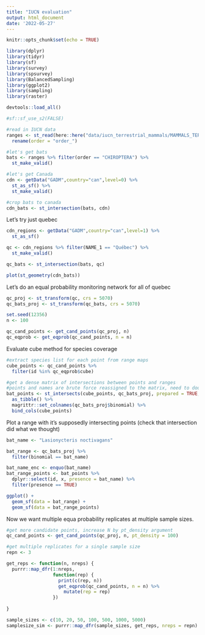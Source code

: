 ```yaml
---
title: "IUCN evaluation"
output: html_document
date: '2022-05-27'
---
```


```r
knitr::opts_chunk$set(echo = TRUE)
```

```r
library(dplyr)
library(tidyr)
library(sf)
library(survey)
library(spsurvey)
library(BalancedSampling)
library(ggplot2)
library(sampling)
library(raster)

devtools::load_all()
```


```r
#sf::sf_use_s2(FALSE)

#read in IUCN data
ranges <- st_read(here::here("data/iucn_terrestrial_mammals/MAMMALS_TERRESTRIAL_ONLY.shp")) %>%
  rename(order = "order_")

#let's get bats
bats <- ranges %>% filter(order == "CHIROPTERA") %>%
  st_make_valid()

#let's get Canada
cdn <- getData("GADM",country="can",level=0) %>%
  st_as_sf() %>%
  st_make_valid()

#crop bats to canada
cdn_bats <- st_intersection(bats, cdn)
```
Let's try just quebec
```r
cdn_regions <- getData("GADM",country="can",level=1) %>%
  st_as_sf()

qc <- cdn_regions %>% filter(NAME_1 == "Québec") %>%
  st_make_valid()

qc_bats <- st_intersection(bats, qc)

plot(st_geometry(cdn_bats))
```

Let's do an equal probability monitoring network for all of quebec
```r
qc_proj <- st_transform(qc, crs = 5070)
qc_bats_proj <- st_transform(qc_bats, crs = 5070)

set.seed(12356)
n <- 100

qc_cand_points <- get_cand_points(qc_proj, n)
qc_eqprob <- get_eqprob(qc_cand_points, n = n)
```

Evaluate cube method for species coverage
```r
#extract species list for each point from range maps
cube_points <- qc_cand_points %>%
  filter(id %in% qc_eqprob$cube)

#get a dense matrix of intersections between points and ranges
#points and names are brute force reassigned to the matrix, need to double check that that works
bat_points <- st_intersects(cube_points, qc_bats_proj, prepared = TRUE, sparse = FALSE) %>%
  as_tibble() %>%
  magrittr::set_colnames(qc_bats_proj$binomial) %>%
  bind_cols(cube_points)
```

Plot a range with it's supposedly intersecting points (check that intersection did what we thought)
```r
bat_name <- "Lasionycteris noctivagans"

bat_range <- qc_bats_proj %>% 
  filter(binomial == bat_name)

bat_name_enc <- enquo(bat_name)
bat_range_points <- bat_points %>%
  dplyr::select(id, x, presence = bat_name) %>%
  filter(presence == TRUE)

ggplot() +
  geom_sf(data = bat_range) +
  geom_sf(data = bat_range_points)
```
Now we want multiple equa probability replicates at multiple sample sizes.
```r
#get more candidate points, increase N by pt_density argument
qc_cand_points <- get_cand_points(qc_proj, n, pt_density = 100)

#get multiple replicates for a single sample size
repn <- 3

get_reps <- function(n, nreps) {
  purrr::map_dfr(1:nreps, 
                 function(rep) {
                   print(c(rep, n))
                   get_eqprob(qc_cand_points, n = n) %>% 
                     mutate(rep = rep)  
                 })
                 
}

sample_sizes <- c(10, 20, 50, 100, 500, 1000, 5000)
samplesize_sim <- purrr::map_dfr(sample_sizes, get_reps, nreps = repn)

```

